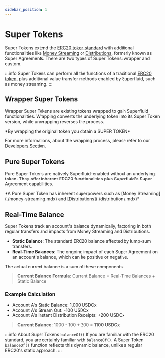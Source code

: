 ```yaml
---
sidebar_position: 1
---
```



# Super Tokens

Super Tokens extend the [ERC20 token standard](https://ethereum.org/en/developers/docs/standards/tokens/erc-20/) with additional functionalities like [Money Streaming](./money-streaming.mdx) or [Distributions](./distributions.mdx), formerly known as Super Agreements. There are two types of Super Tokens: wrapper and custom.

:::info
Super Tokens can perform all the functions of a traditional [ERC20 token](https://ethereum.org/en/developers/docs/standards/tokens/erc-20/), plus additional value transfer methods enabled by Superfluid, such as money streaming.
:::

## Wrapper Super Tokens

Wrapper Super Tokens are existing tokens wrapped to gain Superfluid functionalities. Wrapping converts the underlying token into its Super Token version, while unwrapping reverses the process.

<div style={{ display: "flex", justifyContent: "center" }}>
  <SuperTokenVis />
</div>
<div style={{ display: "flex", justifyContent: "center" }}>
  <p>*By wrapping the original token you obtain a SUPER TOKEN*</p>
</div>

For more informations, about the wrapping process, please refer to our [Developers Section](/docs/protocol/super-tokens/guides/deploy-super-token.mdx).

## Pure Super Tokens

Pure Super Tokens are natively Superfluid-enabled without an underlying token. They offer inherent ERC20 functionalities plus Superfluid's Super Agreement capabilities.

<div style={{ display: "flex", justifyContent: "center" }}>
  <SuperTokenPureVis />
</div>
<div style={{ display: "flex", justifyContent: "center" }}>
  <p>*A Pure Super Token has inherent superpowers such as [Money Streaming](./money-streaming.mdx) and [Distributions](./distributions.mdx)*</p>
</div>

## Real-Time Balance

Super Tokens track an account's balance dynamically, factoring in both regular transfers and impacts from Money Streaming and Distributions.

- **Static Balance**: The standard ERC20 balance affected by lump-sum transfers.
- **Real-Time Balances**: The ongoing impact of each Super Agreement on an account's balance, which can be positive or negative.

The actual current balance is a sum of these components.

> **Current Balance Formula**: Current Balance = Real-Time Balances + Static Balance

### Example Calculation

- Account A's Static Balance: 1,000 USDCx
- Account A's Stream Out: -100 USDCx
- Account A's Instant Distribution Receipts: +200 USDCx

> **Current Balance**: 1000 - 100 + 200 = **1100 USDCx**

:::info About Super Tokens `balanceOf()`
If you are familiar with the ERC20 standard, you are certainly familiar with `balanceOf()`. A Super Token `balanceOf()` function reflects this dynamic balance, unlike a regular ERC20's static approach.
:::